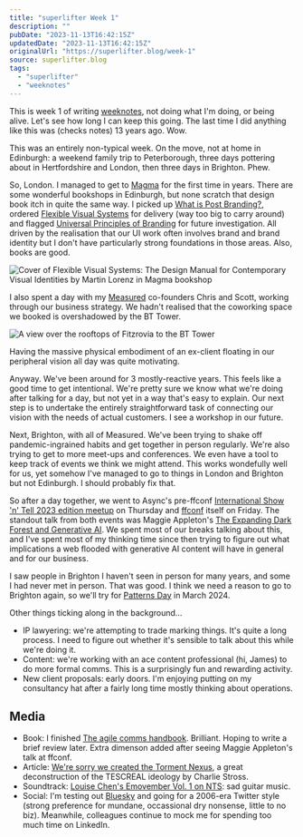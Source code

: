```yaml
---
title: "superlifter Week 1"
description: ""
pubDate: "2023-11-13T16:42:15Z"
updatedDate: "2023-11-13T16:42:15Z"
originalUrl: "https://superlifter.blog/week-1"
source: superlifter.blog
tags:
  - "superlifter"
  - "weeknotes"
---
```


This is week 1 of writing [weeknotes](https://gilest.org/weeknotes-rules.html), not doing what I'm doing, or being alive. Let's see how long I can keep this going. The last time I did anything like this was (checks notes) 13 years ago. Wow.

This was an entirely non-typical week. On the move, not at home in Edinburgh: a weekend family trip to Peterborough, three days pottering about in Hertfordshire and London, then three days in Brighton. Phew.

So, London. I managed to get to [Magma](https://magma-shop.com/) for the first time in years. There are some wonderful bookshops in Edinburgh, but none scratch that design book itch in quite the same way. I picked up [What is Post Branding?](https://www.counter-print.co.uk/products/what-is-post-branding), ordered [Flexible Visual Systems](https://www.slanted.de/product/flexible-visual-systems/) for delivery (way too big to carry around) and flagged [Universal Principles of Branding](https://www.quarto.com/books/9780760378205/universal-principles-of-branding) for future investigation. All driven by the realisation that our UI work often involves brand and brand identity but I don't have particularly strong foundations in those areas. Also, books are good.

![Cover of Flexible Visual Systems: The Design Manual for Contemporary Visual Identities by Martin Lorenz in Magma bookshop](https://i.snap.as/MBwzpiyv.jpeg)

I also spent a day with my [Measured](https://measured.co) co-founders Chris and Scott, working through our business strategy. We hadn't realised that the coworking space we booked is overshadowed by the BT Tower.

![A view over the rooftops of Fitzrovia to the BT Tower](https://i.snap.as/OU4Df20T.jpeg)

Having the massive physical embodiment of an ex-client floating in our peripheral vision all day was quite motivating.

Anyway. We've been around for 3 mostly-reactive years. This feels like a good time to get intentional. We're pretty sure we know what we're doing after talking for a day, but not yet in a way that's easy to explain. Our next step is to undertake the entirely straightforward task of connecting our vision with the needs of actual customers. I see a workshop in our future.

Next, Brighton, with all of Measured. We've been trying to shake off pandemic-ingrained habits and get together in person regularly. We're also trying to get to more meet-ups and conferences. We even have a tool to keep track of events we think we might attend. This works wondefully well for us, yet somehow I've managed to go to things in London and Brighton but not Edinburgh. I should probably fix that.

So after a day together, we went to Async's pre-ffconf [International Show 'n' Tell 2023 edition meetup](https://asyncjs.com/international-show-n-tell-2023/) on Thursday and [ffconf](https://2023.ffconf.org/) itself on Friday. The standout talk from both events was Maggie Appleton's [The Expanding Dark Forest and Generative AI](https://maggieappleton.com/ai-dark-forest). We spent most of our breaks talking about this, and I've spent most of my thinking time since then trying to figure out what implications a web flooded with generative AI content will have in general and for our business.

I saw people in Brighton I haven't seen in person for many years, and some I had never met in person. That was good. I think we need a reason to go to Brighton again, so we'll try for [Patterns Day](https://patternsday.com/) in March 2024.

Other things ticking along in the background…

- IP lawyering: we're attempting to trade marking things. It's quite a long process. I need to figure out whether it's sensible to talk about this while we're doing it.
- Content: we're working with an ace content professional (hi, James) to do more formal comms. This is a surprisingly fun and rewarding activity.
- New client proposals: early doors. I'm enjoying putting on my consultancy hat after a fairly long time mostly thinking about operations.

## Media

- Book: I finished [The agile comms handbook](https://agilecommshandbook.com/). Brilliant. Hoping to write a brief review later. Extra dimenson added after seeing Maggie Appleton's talk at ffconf.
- Article: [We're sorry we created the Torment Nexus](http://www.antipope.org/charlie/blog-static/2023/11/dont-create-the-torment-nexus.html), a great deconstruction of the TESCREAL ideology by Charlie Stross.
- Soundtrack: [Louise Chen's Emovember Vol. 1 on NTS](https://www.nts.live/shows/louise-chen/episodes/louise-chen-31st-october-2023): sad guitar music.
- Social: I'm testing out [Bluesky](https://bsky.app/profile/anglepoised.com) and going for a 2006-era Twitter style (strong preference for mundane, occassional dry nonsense, little to no biz). Meanwhile, colleagues continue to mock me for spending too much time on LinkedIn.
